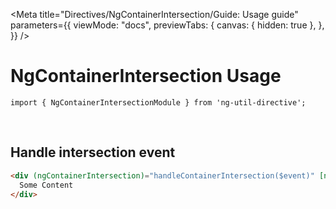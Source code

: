 
<Meta
  title="Directives/NgContainerIntersection/Guide: Usage guide"
  parameters={{
    viewMode: "docs",
    previewTabs: {
      canvas: { hidden: true },
    },
  }}
/>

# NgContainerIntersection Usage

`import { NgContainerIntersectionModule } from 'ng-util-directive';`

<br />

## Handle intersection event

```html
<div (ngContainerIntersection)="handleContainerIntersection($event)" [ngContainerIntersectionOptions]="{rootMargin: '200px', threshold: 1, root: rootEleRef}">
  Some Content 
</div>
```